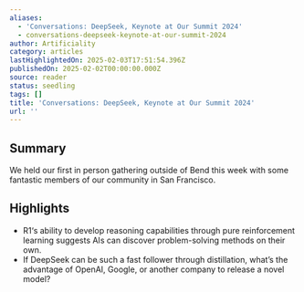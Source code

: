 ```yaml
---
aliases:
  - 'Conversations: DeepSeek, Keynote at Our Summit 2024'
  - conversations-deepseek-keynote-at-our-summit-2024
author: Artificiality
category: articles
lastHighlightedOn: 2025-02-03T17:51:54.396Z
publishedOn: 2025-02-02T00:00:00.000Z
source: reader
status: seedling
tags: []
title: 'Conversations: DeepSeek, Keynote at Our Summit 2024'
url: ''
---
```

## Summary

We held our first in person gathering outside of Bend this week with some fantastic members of our community in San Francisco.

## Highlights

- R1‘s ability to develop reasoning capabilities through pure reinforcement learning suggests AIs can discover problem-solving methods on their own.
- If DeepSeek can be such a fast follower through distillation, what’s the advantage of OpenAI, Google, or another company to release a novel model?
